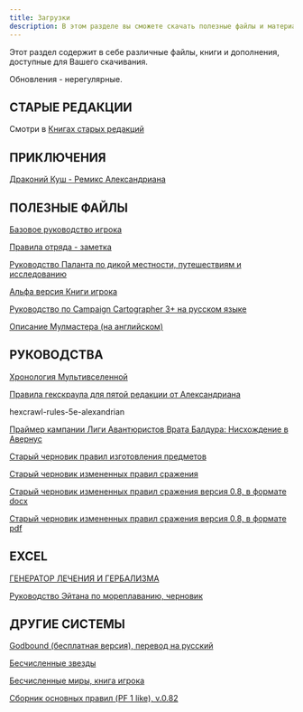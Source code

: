 ```yaml
---
title: Загрузки
description: В этом разделе вы сможете скачать полезные файлы и материалы по D&D
---
```


Этот раздел содержит в себе различные файлы, книги и дополнения, доступные для Вашего скачивания.

Обновления - нерегулярные.

## СТАРЫЕ РЕДАКЦИИ

Смотри в [Книгах старых редакций](https://cyborgsandmages.com/books)

## ПРИКЛЮЧЕНИЯ

[Драконий Куш - Ремикс Александриана](https://cyborgsandmages.com/files/downloads/remix_drakonyego_kusha_v_0_97.pdf)

## ПОЛЕЗНЫЕ ФАЙЛЫ

[Базовое руководство игрока](/files/downloads/basic-player-manual.pdf)

[Правила отряда - заметка](https://cyborgsandmages.com/files/downloads/lance-troop-rules-draft-1.pdf)

<File file="rosette-stone-osr-hackandslash.pdf" title="Розетский камень OSR" />

[Руководство Паланта по дикой местности, путешествиям и исследованию ](/files/downloads/palant-wilderness-survival-guide-v0995-11112022-rev12.pdf)

[Альфа версия Книги игрока](/files/downloads/phb5e-alpha.pdf)

[Руководство по Campaign Cartographer 3+ на русском языке](/files/downloads/campaigncartographer3-rus-guide.pdf)

[Описание Мулмастера (на английском)](/files/downloads/mulmaster-city-guide.pdf)

## РУКОВОДСТВА

[Хронология Мультивселенной](https://cyborgsandmages.com/files/downloads/MULTIVERSE_CHRONOLOGY.pdf)

[Правила гекскраула для пятой редакции от Александриана](https://cyborgsandmages.com/files/downloads/hexcrawl-rules-5e-alexandrian.pdf)

hexcrawl-rules-5e-alexandrian

[Праймер кампании Лиги Авантюристов Врата Балдура: Нисхождение в Авернус](https://cyborgsandmages.com/files/downloads/bgdia_primer_0.9.pdf)

[Старый черновик правил изготовления предметов](https://cyborgsandmages.com/files/downloads/palant-guide-item-crafting-chapter-2-additional-rules-v041-07122019.pdf)

[Старый черновик измененных правил сражения](https://cyborgsandmages.com/files/downloads/06_combat_rules_variant.docx)

[Старый черновик измененных правил сражения версия 0.8, в формате docx](https://cyborgsandmages.com/files/downloads/06_combat_rules_variant_v.0.8_alpha.docx)

[Старый черновик измененных правил сражения версия 0.8, в формате pdf](https://cyborgsandmages.com/files/downloads/06_combat_rules_variant_v.0.8_alpha.pdf)

## EXCEL

[ГЕНЕРАТОР ЛЕЧЕНИЯ И ГЕРБАЛИЗМА](https://cyborgsandmages.com/files/downloads/healing-herbalism-generator.xlsx)

[Руководство Эйтана по мореплаванию, черновик](https://cyborgsandmages.com/files/downloads/aethan-guide-to-seafaring-draft.pdf)

## ДРУГИЕ СИСТЕМЫ

[Godbound (бесплатная версия), перевод на русский](https://cyborgsandmages.com/files/downloads/godbound_free_ru_20191116.pdf)

[Бесчисленные звезды](https://cyborgsandmages.com/files/downloads/stars_without_number_rus_rus.pdf)

[Бесчисленные миры, книга игрока](https://cyborgsandmages.com/files/downloads/worlds-without-number-player-book.docx)

[Сборник основных правил (PF 1 like), v.0.82](https://cyborgsandmages.com/files/downloads/sbornik-osnovnyh-pravil-versiya-0.82-rolevaya-igra-r-pathfinder.docx)
